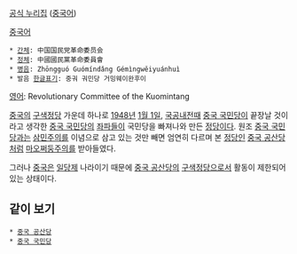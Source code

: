 [http://www.minge.gov.cn 공식 누리집] ([[중국어]])

[[중국어]]
 * [[간체]]: 中国国民党革命委员会
 * [[정체]]: 中國國民黨革命委員會
 * [[병음]]: Zhōngguó Guómíndǎng Gémìngwěiyuánhuì
 * 발음 [[한글]]표기: 중궈 궈민당 거밍웨이완후이
[[영어]]: Revolutionary Committee of the Kuomintang

[[중국]]의 [[구색정당]] 가운데 하나로 [[1948년]] [[1월 1일]], [[국공내전]]때 [[중국 국민당]]이 끝장날 것이라고 생각한 [[중국 국민당]]의 [[좌파]]들이 국민당을 빠져나와 만든 [[정당]]이다. 원조 [[중국 국민당]]과는 [[삼민주의]]를 이념으로 삼고 있는 것만 빼면 엄연히 다르며 본 [[정당]]인 [[중국 공산당]]처럼 [[마오쩌둥주의]]를 받아들였다.

그러나 [[중국]]은 [[일당제]] 나라이기 때문에 [[중국 공산당]]의 [[구색정당]]으로서 활동이 제한되어 있는 상태이다.

== 같이 보기 ==
 * [[중국 공산당]]
 * [[중국 국민당]]
